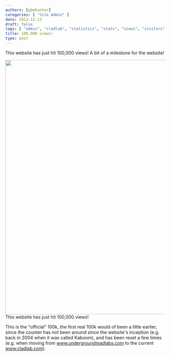 ```yaml
---
authors: [gbmhunter]
categories: [ "Site Admin" ]
date: 2013-12-13
draft: false
tags: [ "admin", "cladlab", "statistics", "stats", "views", "visitors" ]
title: 100,000 views!
type: post
---
```



This website has just hit 100,000 views! A bit of a milestone for the website!


<Image src={cladlab_100000_views_annotated} width="800px">This website has just hit 100,000 views!</Image>

This is the "official" 100k, the first real 100k would of been a little earlier, since the counter has not been around since the website's inception (e.g. back in 2004 when it was called Kaboom), and has been reset a few times (e.g. when moving from www.undergroundmadlabs.com to the current www.cladlab.com).
